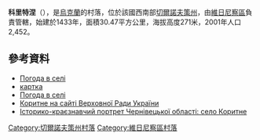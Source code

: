 {{coord|48|20|1|N|25|22|31|E|scale:100000|display=title}}

'''科里特涅'''（{{lang-uk|Коритне}}），是[[烏克蘭|烏克蘭]]的村落，位於該國西南部[[切爾諾夫策州|切爾諾夫策州]]，由[[維日尼察區|維日尼察區]]負責管轄，始建於1433年，面積30.47平方公里，海拔高度271米，2001年人口2,452。

==參考資料==
*[http://weather.in.ua/ua/chernovickaja/11483 Погода в селі ] {{Wayback|url=http://weather.in.ua/ua/chernovickaja/11483 |date=20160426154914 }}
*[http://gska2.rada.gov.ua/pls/z7502/A005?rf7571=38827 картка]{{dead link|date=2018年1月 |bot=InternetArchiveBot |fix-attempted=yes }}
* [http://weather.in.ua/ua/chernovickaja/11483 Погода в селі] {{Wayback|url=http://weather.in.ua/ua/chernovickaja/11483 |date=20160426154914 }}
* [http://gska2.rada.gov.ua/pls/z7502/A005?rf7571=38827 Коритне на сайті Верховної Ради України]{{dead link|date=2018年1月 |bot=InternetArchiveBot |fix-attempted=yes }}
* [http://www.bukportret.info/index.php/vizhnitskij-rajon/koritne Історико-краєзнавчий портрет Чернівецької області: село Коритне] {{Wayback|url=http://www.bukportret.info/index.php/vizhnitskij-rajon/koritne |date=20131116115502 }}

{{DEFAULTSORT:Коритне}}
[[Category:切爾諾夫策州村落|Category:切爾諾夫策州村落]]
[[Category:維日尼察區村落|Category:維日尼察區村落]]


{{Chernivtsi-geo-stub}}